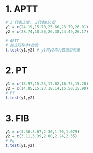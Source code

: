 # 1. APTT
```r
# 1 代表正常， 2代表DIC组
y1 = c(24.19,15.70,25.66,23.79,26.01)
y2 = c(28.74,18.56,26.38,24.49,26.17)
```


```r
# APTT
# 独立双样本t检验
t.test(y1,y2) # y1和y2均为数值型向量
```
# 2. PT
```r
y1 = c(13.97,15.23,17.02,16.75,15.28)
y2 = c(14.85,15.23,18.14,15.50,15.90)
# PT
t.test(y1,y2)
```
# 3. FIB
```r
y1 = c(3.36,3.67,2.36,1.70,1.079)
y2 = c(3.11,3.39,2.00,2.24,2.35)
# Fg
t.test(y1,y2)
```

